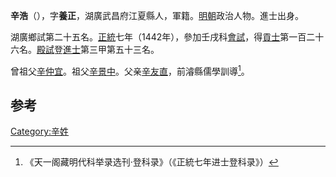'''辛浩'''（{{bd|1414年||？}}），字'''養正'''，湖廣武昌府江夏縣人，軍籍。[[明朝|明朝]]政治人物。進士出身。

湖廣鄉試第二十五名。[[正统_(年号)|正統]]七年（1442年），參加壬戌科[[會試|會試]]，得[[貢士|貢士]]第一百二十六名。[[殿試|殿試]]登[[進士|進士]]第三甲第五十三名。

曾祖父[[辛仲宜|辛仲宜]]。祖父[[辛景中|辛景中]]。父亲[[辛友直|辛友直]]，前濬縣儒學訓導<ref>《天一阁藏明代科举录选刊·登科录》（《正統七年进士登科录》）</ref>。

==参考==
{{reflist}}
{{明朝人物小作品}}
{{正統七年壬戌科殿試金榜}}

[[Category:辛姓|Category:辛姓]]